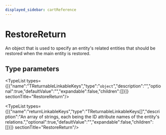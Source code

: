 ```yaml
---
displayed_sidebar: cartReference
---
```



# RestoreReturn

An object that is used to specify an entity's related entities that should be restored when the main entity is restored.

## Type parameters

<TypeList types={[{"name":"TReturnableLinkableKeys","type":"`object`","description":"","optional":true,"defaultValue":"","expandable":false,"children":[]}]}  sectionTitle="RestoreReturn"/>

<TypeList types={[{"name":"returnLinkableKeys","type":"TReturnableLinkableKeys[]","description":"An array of strings, each being the ID attribute names of the entity's relations.","optional":true,"defaultValue":"","expandable":false,"children":[]}]}  sectionTitle="RestoreReturn"/>
